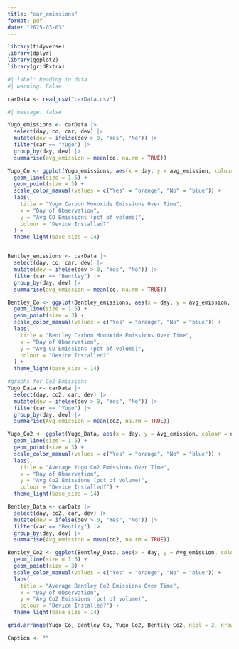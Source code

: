 ```yaml
---
title: "car_emissions"
format: pdf
date: "2025-03-03"
---
```


```r
library(tidyverse)
library(dplyr)
library(ggplot2)
library(gridExtra)
```

```r
#| label: Reading in data
#| warning: False

carData <- read_csv("carData.csv")
```

```r
#| message: false

Yugo_emissions <- carData |>
  select(day, co, car, dev) |>
  mutate(dev = ifelse(dev > 0, "Yes", "No")) |>
  filter(car == "Yugo") |>
  group_by(day, dev) |>
  summarise(avg_emission = mean(co, na.rm = TRUE))

Yugo_Co <- ggplot(Yugo_emissions, aes(x = day, y = avg_emission, colour = dev, group = dev)) +
  geom_line(size = 1.5) + 
  geom_point(size = 3) + 
  scale_color_manual(values = c("Yes" = "orange", "No" = "blue")) + 
  labs(
    title = "Yugo Carbon Monoxide Emissions Over Time",
    x = "Day of Observation",
    y = "Avg CO Emissions (pct of volume)",
    colour = "Device Installed?"
  ) +
  theme_light(base_size = 14)  


Bentley_emissions <- carData |>
  select(day, co, car, dev) |>
  mutate(dev = ifelse(dev > 0, "Yes", "No")) |>
  filter(car == "Bentley") |>
  group_by(day, dev) |>
  summarise(avg_emission = mean(co, na.rm = TRUE))

Bentley_Co <- ggplot(Bentley_emissions, aes(x = day, y = avg_emission, colour = dev, group = dev)) +
  geom_line(size = 1.5) +
  geom_point(size = 3) +  
  scale_color_manual(values = c("Yes" = "orange", "No" = "blue")) + 
  labs(
    title = "Bentley Carbon Monoxide Emissions Over Time",
    x = "Day of Observation",
    y = "Avg CO Emissions (pct of volume)",
    colour = "Device Installed?"
  ) +
  theme_light(base_size = 14)

#graphs for Co2 Emissions
Yugo_Data <- carData |>
  select(day, co2, car, dev) |>
  mutate(dev = ifelse(dev > 0, "Yes", "No")) |>
  filter(car == "Yugo") |>
  group_by(day, dev) |>
  summarise(Avg_emission = mean(co2, na.rm = TRUE))

Yugo_Co2 <- ggplot(Yugo_Data, aes(x = day, y = Avg_emission, colour = dev, group = dev)) +
  geom_line(size = 1.5) +  
  geom_point(size = 3) +
  scale_color_manual(values = c("Yes" = "orange", "No" = "blue")) +
  labs(
    title = "Average Yugo Co2 Emissions Over Time",
    x = "Day of Observation",
    y = "Avg Co2 Emissions (pct of volume)",
    colour = "Device Installed?") +
  theme_light(base_size = 14)

Bentley_Data <- carData |>
  select(day, co2, car, dev) |>
  mutate(dev = ifelse(dev > 0, "Yes", "No")) |>
  filter(car == "Bentley") |>
  group_by(day, dev) |>
  summarise(Avg_emission = mean(co2, na.rm = TRUE))

Bentley_Co2 <- ggplot(Bentley_Data, aes(x = day, y = Avg_emission, colour = dev, group = dev)) +
  geom_line(size = 1.5) + 
  geom_point(size = 3) +
  scale_color_manual(values = c("Yes" = "orange", "No" = "blue")) +
  labs(
    title = "Average Bentley Co2 Emissions Over Time",
    x = "Day of Observation",
    y = "Avg Co2 Emissions (pct of volume)",
    colour = "Device Installed?") +
  theme_light(base_size = 14)

grid.arrange(Yugo_Co, Bentley_Co, Yugo_Co2, Bentley_Co2, ncol = 2, nrow = 2)

Caption <- ""
```


